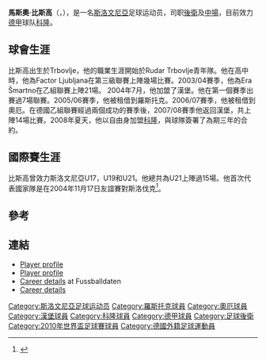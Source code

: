 {{noteta
|G1=德甲
|T=zh-hans:米绍·布雷奇科; zh-hant:馬斯奧·比斯高
|1=zh-hans:布雷奇科; zh-hant:比斯高
|2=zh-hans:米绍·布雷奇科; zh-hant:馬斯奧·比斯高
}}
{{Football player infobox
| playername= 比斯高
| fullname = Mišo Brečko
| nickname = 
| image = [[File:Miso_Brecko.jpg|200px]]
| dateofbirth = {{birth date and age|1984|5|1|df=y}} 
| cityofbirth = 
| countryofbirth = [[斯洛文尼亞|斯洛文尼亞]], [[南斯拉夫|南斯拉夫]]
| height = {{height|m=1.78}}
| currentclub = [[科隆|科隆]]
| clubnumber = 2
| position = [[後衛_(足球)|後衛]]、[[中場|中場]]
| youthyears = 
| youthclubs = Rudar Trbovlje
| years = 2002–03<br />2003–04<br />2004–08<br />2005–06<br />2006–07<br />2008–
| clubs = Factor Ljubljana<br />Era Šmartno<br />[[漢堡足球會|漢堡]]<br />→ [[羅斯托克|羅斯托克]] (借用)<br />→ [[奧厄|奧厄]] (借用)<br />[[科隆|科隆]]
| caps(goals) = <br />21 (0)<br />21 (0)<br />24 (1)<br />14 (1)<br />45 (2) <!--League stats only. Please update pcupdate below if updating.-->
| nationalyears = 2003–06<br />2004–
| nationalteam = [[斯洛文尼亞21歲以下國家足球隊|斯洛文尼亞U21]]<br />[[斯洛文尼亞國家足球隊|斯洛文尼亞]]
| nationalcaps(goals) = 15 (0)<br />29 (0)
| pcupdate = 17:06, 9 November 2009 (UTC) <!-- Use timestamp: ~~~~~ -->
| ntupdate = 21:09, 19 November 2009 (UTC)
}}

'''馬斯奧·比斯高'''（{{lang-en|'''Mišo Brečko'''}}，{{bd|1984年|5月1日|catIdx=Mišo Brečko}}），是一名[[斯洛文尼亞|斯洛文尼亞]]足球运动员，司职[[後衛|後衛]]及[[中場|中場]]，目前效力[[德國甲組足球聯賽|德甲]]球队[[科隆|科隆]]。

== 球會生涯 ==

比斯高出生於Trbovlje，他的職業生涯開始於Rudar Trbovlje青年隊。他在高中時，他為Factor Ljubljana在第三級聯賽上陣幾場比賽。2003/04賽季，他為Era Šmartno在乙組聯賽上陣21場。 2004年7月，他加盟了漢堡。他在第一個賽季出賽過7場聯賽。2005/06賽季，他被租借到羅斯托克。2006/07賽季，他被租借到奧厄。在德國乙組聯賽經過兩個成功的賽季後，2007/08賽季他返回漢堡，共上陣14場比賽。2008年夏天，他以自由身加盟[[科隆|科隆]]，與球隊簽署了為期三年的合約。

== 國際賽生涯 ==

比斯高曾效力斯洛文尼亞U17，U19和U21。他總共為U21上陣過15場。他首次代表國家隊是在2004年11月17日友誼賽對斯洛伐克<ref>{{cite news |title=Samir Handanovič ustavil Slovake |url=http://www.rtvslo.si/sport/nogomet/samir-handanovic-ustavil-slovake/104622 |publisher=RTV Slovenia |date=17 November 2004 |accessdate=31 August 2009 |language=sl }}</ref>。

== 參考 ==
{{reflist}}

== 連結 ==
* [http://www.nzs.si/index.php?t=reprezentancaPortret&id=17905 Player profile] 
* [http://www.bundesliga.de/de/liga/clubs/biographie.php?spieler=BreckoMiso&vereinID=387 Player profile]  {{de icon}}
* [http://fussballdaten.de/spieler/breckomiso/ Career details] at Fussballdaten {{de icon}}
* [http://www.national-football-teams.com/v2/player.php?id=12106 Career details] 

{{2010年世界盃足球賽斯洛文尼亞參賽名單}}

{{DEFAULTSORT:Brecko, Miso}}
[[Category:斯洛文尼亞足球运动员|Category:斯洛文尼亞足球运动员]]
[[Category:羅斯托克球員|Category:羅斯托克球員]]
[[Category:奧厄球員|Category:奧厄球員]]
[[Category:漢堡球員|Category:漢堡球員]]
[[Category:科隆球員|Category:科隆球員]]
[[Category:德甲球員|Category:德甲球員]]
[[Category:足球後衛|Category:足球後衛]]
[[Category:2010年世界盃足球賽球員|Category:2010年世界盃足球賽球員]]
[[Category:德國外籍足球運動員|Category:德國外籍足球運動員]]